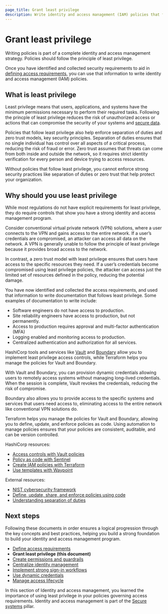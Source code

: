 ```yaml
---
page_title: Grant least privilege
description: Write identity and access management (IAM) policies that follow the principle of least privilege.
---
```


# Grant least privilege

Writing policies is part of a complete identity and access management
strategy. Policies should follow the principle of least privilege. 

Once you have identified and collected security requirements to aid in [defining
access requirements](/well-architected-framework/secure-systems/identity-access-management/define-access-requirements),
you can use that information to write identity and access management (IAM) policies.

## What is least privilege

Least privilege means that users, applications, and systems have the minimum
permissions necessary to perform their required tasks. Following the princple of
least privilege reduces the risk of unauthorized access or actions that can
compromise the security of your systems and [secure
data](/well-architected-framework/secure-systems/data/classify-data).

<VideoEmbed url="https://www.youtube.com/watch?v=PTqVlftfK_U"/>

Policies that follow least privilege also help enforce separation of duties and
zero trust models, key security principles. Separation of duties ensures that no
single individual has control over all aspects of a critical process, reducing
the risk of fraud or error. Zero trust assumes that threats can come from both
inside and outside the network, so it requires strict identity verification for
every person and device trying to access resources.

Without policies that follow least privilege, you cannot enforce strong security
practices like separation of duties or zero trust that help protect your
organization.

## Why should you use least privilege

While most regulations do not have explicit requirements for least privilege,
they do require controls that show you have a strong identity and access
management program.

Consider conventional virtual private network (VPN) solutions, where a user
connects to the VPN and gains access to the entire network. If a user’s
credentials are compromised, an attacker can access all data on the network. A
VPN is generally unable to follow the principle of least privilege because it
provides broad access to the network.

In contrast, a zero trust model with least privilege ensures that users
have access to the specific resources they need. If a user’s credentials become
compromised using least privilege policies, the attacker can access just the
limited set of resources defined in the policy, reducing the potential damage.

You have now identified and collected the access requirements,
and used that information to write documentation that follows least privilege.
Some examples of documentation to write include:

- Software engineers do not have access to production.
- Site reliability engineers have access to production, but not permanently.
- Access to production requires approval and multi-factor authentication (MFA)
- Logging enabled and monitoring access to production.
- Centralized authentication and authorization for all services.

HashiCorp tools and services like [Vault](/vault/tutorials/get-started) and
[Boundary](/boundary/tutorials/get-started-hcp) allow you to implement least
privilege access controls, while Terraform helps you manage the policies for
Vault and Boundary.

With Vault and Boundary, you can provision dynamic credentials allowing users to
remotely access systems without managing long-lived credentials. When the
session is complete, Vault revokes the credentials, reducing the risk of
compromise.

Boundary also allows you to provide access to the specific systems and
services that users need access to, eliminating access to the entire network
like conventional VPN solutions do.

Terraform helps you manage the policies for Vault and Boundary, allowing you to
define, update, and enforce policies as code. Using automation to manage
policies ensures that your policies are consistent, auditable, and can be
version controlled.

HashiCorp resources:

- [Access controls with Vault policies](/vault/tutorials/policies/policies)
- [Policy as code with Sentinel](/sentinel/docs/concepts/policy-as-code)
- [Create IAM policies with Terraform](/terraform/tutorials/aws/aws-iam-policy)
- [Use templates with Waypoint](/waypoint/tutorials/hcp-waypoint/use-template)

External resources:

- [NIST cybersecurity framework](https://www.nist.gov/cyberframework)
- [Define, update, share, and enforce policies using code](https://developer.ibm.com/articles/policy-as-code-ansible-automation-engine-and-open-policy-agent/)
- [Understanding separation of duties](https://www.pingidentity.com/en/resources/blog/post/separation-of-duties.html)

## Next steps

Following these documents in order ensures a logical progression through the key
concepts and best practices, helping you build a strong foundation to build your
identity and access management program.

- [Define access requirements](/well-architected-framework/secure-systems/identity-access-management/define-access-requirements)
- **Grant least privilege (this document)**
- [Create permissions and guardrails](/well-architected-framework/secure-systems/identity-access-management/create-permissions-guardrails)
- [Centralize identity management](/well-architected-framework/secure-systems/identity-access-management/centralize-identity-management)
- [Implement strong sign-in workflows](/well-architected-framework/secure-systems/identity-access-management/implement-strong-sign-in-workflows)
- [Use dynamic credentials](/well-architected-framework/secure-systems/identity-access-management/use-dynamic-credentials)
- [Manage access lifecycle](/well-architected-framework/secure-systems/identity-access-management/manage-access-lifecycle)

In this section of Identity and access management, you learned the importance
of using least privilege in your policies governing access requirements.
Identity and access management is part of the [Secure
systems](/well-architected-framework/secure-systems) pillar.
